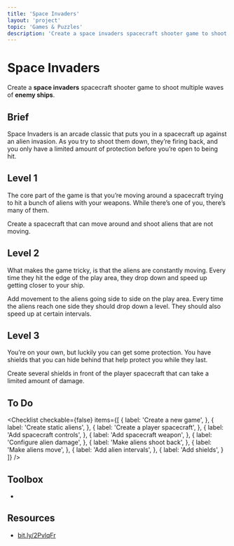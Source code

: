 ```yaml
---
title: 'Space Invaders'
layout: 'project'
topic: 'Games & Puzzles'
description: 'Create a space invaders spacecraft shooter game to shoot multiple waves of enemy ships.'
---
```



<ProjectHeader>

# Space Invaders

Create a <strong className="color-blue">space invaders</strong> spacecraft shooter game to shoot multiple waves of <strong className="color-purple">enemy ships</strong>.

</ProjectHeader>

<ProjectContent>

## Brief

Space Invaders is an arcade classic that puts you in a spacecraft up against an alien invasion. As you try to shoot them down, they’re firing back, and you only have a limited amount of protection before you’re open to being hit.

## Level 1

The core part of the game is that you’re moving around a spacecraft trying to hit a bunch of aliens with your weapons. While there’s one of you, there’s many of them.

Create a spacecraft that can move around and shoot aliens that are not moving.

<LoginRequired>

## Level 2

What makes the game tricky, is that the aliens are constantly moving. Every time they hit the edge of the play area, they drop down and speed up getting closer to your ship.

Add movement to the aliens going side to side on the play area. Every time the aliens reach one side they should drop down a level. They should also speed up at certain intervals.

## Level 3

You’re on your own, but luckily you can get some protection. You have shields that you can hide behind that help protect you while they last.

Create several shields in front of the player spacecraft that can take a limited amount of damage.

</LoginRequired>

</ProjectContent>

<ProjectSidebar>

## To Do

<Checklist checkable={false} items={[
  {
    label: 'Create a new game',
  },
  {
    label: 'Create static aliens',
  },
  {
    label: 'Create a player spacecraft',
  },
  {
    label: 'Add spacecraft controls',
  },
  {
    label: 'Add spacecraft weapon',
  },
  {
    label: 'Configure alien damage',
  },
  {
    label: 'Make aliens shoot back',
  },
  {
    label: 'Make aliens move',
  },
  {
    label: 'Add alien intervals',
  },
  {
    label: 'Add shields',
  }
]} />

## Toolbox

-

## Resources
- [bit.ly/2PvlqFr](https://bit.ly/2PvlqFr)

</ProjectSidebar>